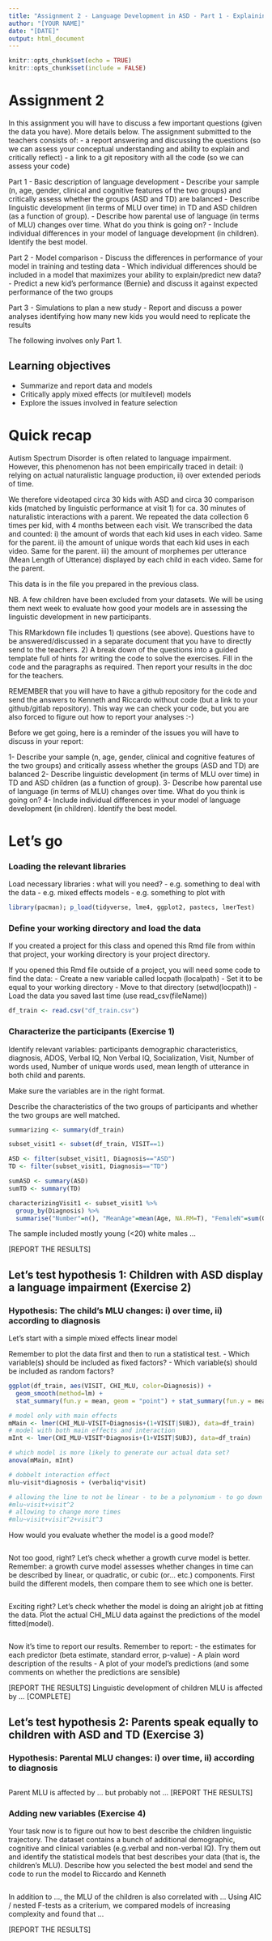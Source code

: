 ```yaml
---
title: "Assignment 2 - Language Development in ASD - Part 1 - Explaining development"
author: "[YOUR NAME]"
date: "[DATE]"
output: html_document
---
```

    
```r
knitr::opts_chunk$set(echo = TRUE)
knitr::opts_chunk$set(include = FALSE)
```

# Assignment 2

In this assignment you will have to discuss a few important questions (given the data you have). More details below. The assignment submitted to the teachers consists of:
- a report answering and discussing the questions (so we can assess your conceptual understanding and ability to explain and critically reflect)
- a link to a git repository with all the code (so we can assess your code)

Part 1 - Basic description of language development
- Describe your sample (n, age, gender, clinical and cognitive features of the two groups) and critically assess whether the groups (ASD and TD) are balanced
- Describe linguistic development (in terms of MLU over time) in TD and ASD children (as a function of group). 
- Describe how parental use of language (in terms of MLU) changes over time. What do you think is going on?
- Include individual differences in your model of language development (in children). Identify the best model.

Part 2 - Model comparison
- Discuss the differences in performance of your model in training and testing data
- Which individual differences should be included in a model that maximizes your ability to explain/predict new data?
- Predict a new kid's performance (Bernie) and discuss it against expected performance of the two groups

Part 3 - Simulations to plan a new study
- Report and discuss a power analyses identifying how many new kids you would need to replicate the results

The following involves only Part 1.

## Learning objectives

- Summarize and report data and models
- Critically apply mixed effects (or multilevel) models
- Explore the issues involved in feature selection


# Quick recap
Autism Spectrum Disorder is often related to language impairment. However, this phenomenon has not been empirically traced in detail:
i) relying on actual naturalistic language production,  ii) over extended periods of time.

We therefore videotaped circa 30 kids with ASD and circa 30 comparison kids (matched by linguistic performance at visit 1) for ca. 30 minutes of naturalistic interactions with a parent. We repeated the data collection 6 times per kid, with 4 months between each visit. We transcribed the data and counted: 
i) the amount of words that each kid uses in each video. Same for the parent.
ii) the amount of unique words that each kid uses in each video. Same for the parent.
iii) the amount of morphemes per utterance (Mean Length of Utterance) displayed by each child in each video. Same for the parent. 

This data is in the file you prepared in the previous class. 

NB. A few children have been excluded from your datasets. We will be using them next week to evaluate how good your models are in assessing the linguistic development in new participants.

This RMarkdown file includes 
1) questions (see above). Questions have to be answered/discussed in a separate document that you have to directly send to the teachers.
2) A break down of the questions into a guided template full of hints for writing the code to solve the exercises. Fill in the code and the paragraphs as required. Then report your results in the doc for the teachers.

REMEMBER that you will have to have a github repository for the code and send the answers to Kenneth and Riccardo without code (but a link to your github/gitlab repository). This way we can check your code, but you are also forced to figure out how to report your analyses :-)

Before we get going, here is a reminder of the issues you will have to discuss in your report:

1- Describe your sample (n, age, gender, clinical and cognitive features of the two groups) and critically assess whether the groups (ASD and TD) are balanced
2- Describe linguistic development (in terms of MLU over time) in TD and ASD children (as a function of group). 
3- Describe how parental use of language (in terms of MLU) changes over time. What do you think is going on?
4- Include individual differences in your model of language development (in children). Identify the best model.

# Let's go

### Loading the relevant libraries

Load necessary libraries : what will you need?
- e.g. something to deal with the data
- e.g. mixed effects models
- e.g. something to plot with

```r
library(pacman); p_load(tidyverse, lme4, ggplot2, pastecs, lmerTest)
```

### Define your working directory and load the data
If you created a project for this class and opened this Rmd file from within that project, your working directory is your project directory.

If you opened this Rmd file outside of a project, you will need some code to find the data:
- Create a new variable called locpath (localpath)
- Set it to be equal to your working directory
- Move to that directory (setwd(locpath))
- Load the data you saved last time (use read_csv(fileName))

```r
df_train <- read.csv("df_train.csv")
```

### Characterize the participants (Exercise 1)

Identify relevant variables: participants demographic characteristics, diagnosis, ADOS, Verbal IQ, Non Verbal IQ, Socialization, Visit, Number of words used, Number of unique words used, mean length of utterance in both child and parents.

Make sure the variables are in the right format.

Describe the characteristics of the two groups of participants and whether the two groups are well matched.

```r
summarizing <- summary(df_train)

subset_visit1 <- subset(df_train, VISIT==1)

ASD <- filter(subset_visit1, Diagnosis=="ASD")
TD <- filter(subset_visit1, Diagnosis=="TD")

sumASD <- summary(ASD)
sumTD <- summary(TD)

characterizingVisit1 <- subset_visit1 %>% 
  group_by(Diagnosis) %>% 
  summarise("Number"=n(), "MeanAge"=mean(Age, NA.RM=T), "FemaleN"=sum(Gender=="F"), "MeanVIQ"=mean(VerbalIQ, NA.RM=T), "MeanNonVIQ"=mean(nonVerbalIQ, NA.RM=T), "SDage"=sd(Age, na.rm=T))


```

The sample included mostly young (<20) white males ...

[REPORT THE RESULTS]

## Let's test hypothesis 1: Children with ASD display a language impairment  (Exercise 2)

### Hypothesis: The child's MLU changes: i) over time, ii) according to diagnosis

Let's start with a simple mixed effects linear model

Remember to plot the data first and then to run a statistical test.
- Which variable(s) should be included as fixed factors?
- Which variable(s) should be included as random factors?

```r
ggplot(df_train, aes(VISIT, CHI_MLU, color=Diagnosis)) +
  geom_smooth(method=lm) +
  stat_summary(fun.y = mean, geom = "point") + stat_summary(fun.y = mean, geom = "line", aes(group=Diagnosis))

# model only with main effects
mMain <- lmer(CHI_MLU~VISIT+Diagnosis+(1+VISIT|SUBJ), data=df_train)
# model with both main effects and interaction
mInt <- lmer(CHI_MLU~VISIT*Diagnosis+(1+VISIT|SUBJ), data=df_train)

# which model is more likely to generate our actual data set?
anova(mMain, mInt)

# dobbelt interaction effect
mlu~visit*diagnosis + (verbaliq*visit)

# allowing the line to not be linear - to be a polynomium - to go down or up once
#mlu~visit+visit^2
# allowing to change more times
#mlu~visit+visit^2+visit^3
```

How would you evaluate whether the model is a good model?

```r

```

Not too good, right? Let's check whether a growth curve model is better.
Remember: a growth curve model assesses whether changes in time can be described by linear, or quadratic, or cubic (or... etc.) components.
First build the different models, then compare them to see which one is better.

```r

```

Exciting right? Let's check whether the model is doing an alright job at fitting the data. Plot the actual CHI_MLU data against the predictions of the model fitted(model). 

```r

```

Now it's time to report our results.
Remember to report:
- the estimates for each predictor (beta estimate, standard error, p-value)
- A plain word description of the results
- A plot of your model's predictions (and some comments on whether the predictions are sensible)

[REPORT THE RESULTS]
Linguistic development of children MLU is affected by ... [COMPLETE]

## Let's test hypothesis 2: Parents speak equally to children with ASD and TD  (Exercise 3)

### Hypothesis: Parental MLU changes: i) over time, ii) according to diagnosis

```r

```

Parent MLU is affected by ... but probably not ...
[REPORT THE RESULTS]

### Adding new variables (Exercise 4)

Your task now is to figure out how to best describe the children linguistic trajectory. The dataset contains a bunch of additional demographic, cognitive and clinical variables (e.g.verbal and non-verbal IQ). Try them out and identify the statistical models that best describes your data (that is, the children's MLU). Describe how you selected the best model and send the code to run the model to Riccardo and Kenneth


```r

```

In addition to ..., the MLU of the children is also correlated with ...
Using AIC / nested F-tests as a criterium, we compared models of increasing complexity and found that ...

[REPORT THE RESULTS]